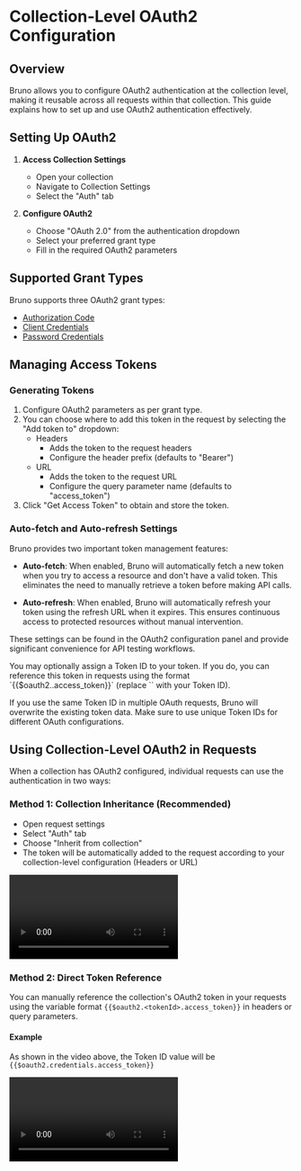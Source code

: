 
# Collection-Level OAuth2 Configuration

## Overview

Bruno allows you to configure OAuth2 authentication at the collection level, making it reusable across all requests within that collection. This guide explains how to set up and use OAuth2 authentication effectively.

## Setting Up OAuth2

1. **Access Collection Settings**

   - Open your collection
   - Navigate to Collection Settings
   - Select the "Auth" tab

2. **Configure OAuth2**
   - Choose "OAuth 2.0" from the authentication dropdown
   - Select your preferred grant type
   - Fill in the required OAuth2 parameters

## Supported Grant Types

Bruno supports three OAuth2 grant types:

- [Authorization Code](/auth/oauth2-experimental/authorization-code)
- [Client Credentials](/auth/oauth2-experimental/client-credentials)
- [Password Credentials](/auth/oauth2-experimental/password-credentials)

## Managing Access Tokens

### Generating Tokens

1. Configure OAuth2 parameters as per grant type.
2. You can choose where to add this token in the request by selecting the "Add token to" dropdown:
   - Headers
     - Adds the token to the request headers
     - Configure the header prefix (defaults to "Bearer")
   - URL
     - Adds the token to the request URL
     - Configure the query parameter name (defaults to "access_token")
3. Click "Get Access Token" to obtain and store the token.

### Auto-fetch and Auto-refresh Settings

Bruno provides two important token management features:

- **Auto-fetch**: When enabled, Bruno will automatically fetch a new token when you try to access a resource and don't have a valid token. This eliminates the need to manually retrieve a token before making API calls.

- **Auto-refresh**: When enabled, Bruno will automatically refresh your token using the refresh URL when it expires. This ensures continuous access to protected resources without manual intervention.

These settings can be found in the OAuth2 configuration panel and provide significant convenience for API testing workflows.

<Callout type="info">
  You may optionally assign a Token ID to your token. If you do, you can reference this token in requests using the format `{{$oauth2.<tokenId>.access_token}}` (replace `<tokenId>` with your Token ID).
  
  If you use the same Token ID in multiple OAuth requests, Bruno will overwrite the existing token data. Make sure to use unique Token IDs for different OAuth configurations.
</Callout>

## Using Collection-Level OAuth2 in Requests

When a collection has OAuth2 configured, individual requests can use the authentication in two ways:

### Method 1: Collection Inheritance (Recommended)

- Open request settings
- Select "Auth" tab
- Choose "Inherit from collection"
- The token will be automatically added to the request according to your collection-level configuration (Headers or URL)

<video controls className="mt-10">
  <source
    src="/screenrecordings/oauth2-experimental/collection-level-via-inherit.mov"
    type="video/mp4"
  />
  Your browser does not support the video tag.
</video>

### Method 2: Direct Token Reference

You can manually reference the collection's OAuth2 token in your requests using the variable format `{{$oauth2.<tokenId>.access_token}}` in headers or query parameters.

#### Example

As shown in the video above, the Token ID value will be `{{$oauth2.credentials.access_token}}`

<video controls className="mt-10">
  <source
    src="/screenrecordings/oauth2-experimental/collection-level-via-tokenid.mov"
    type="video/mp4"
  />
  Your browser does not support the video tag.
</video>

<br />
<br />
<br />
